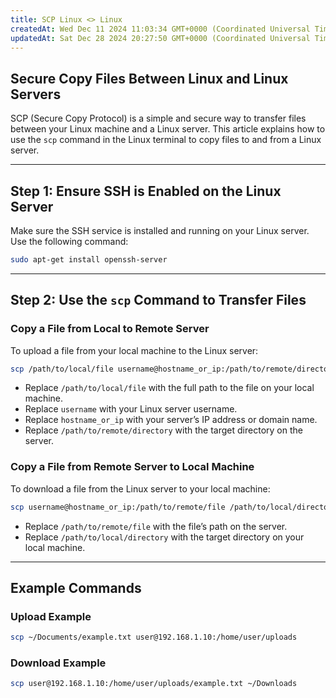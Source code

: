 ```yaml
---
title: SCP Linux <> Linux
createdAt: Wed Dec 11 2024 11:03:34 GMT+0000 (Coordinated Universal Time)
updatedAt: Sat Dec 28 2024 20:27:50 GMT+0000 (Coordinated Universal Time)
---
```


## Secure Copy Files Between Linux and Linux Servers

SCP (Secure Copy Protocol) is a simple and secure way to transfer files between your Linux machine and a Linux server. This article explains how to use the `scp` command in the Linux terminal to copy files to and from a Linux server.

---

## Step 1: Ensure SSH is Enabled on the Linux Server

Make sure the SSH service is installed and running on your Linux server. Use the following command:

```bash
sudo apt-get install openssh-server
```

---

## Step 2: Use the `scp` Command to Transfer Files

### Copy a File from Local to Remote Server

To upload a file from your local machine to the Linux server:

```bash
scp /path/to/local/file username@hostname_or_ip:/path/to/remote/directory
```

- Replace `/path/to/local/file` with the full path to the file on your local machine.
- Replace `username` with your Linux server username.
- Replace `hostname_or_ip` with your server’s IP address or domain name.
- Replace `/path/to/remote/directory` with the target directory on the server.

### Copy a File from Remote Server to Local Machine

To download a file from the Linux server to your local machine:

```bash
scp username@hostname_or_ip:/path/to/remote/file /path/to/local/directory
```

- Replace `/path/to/remote/file` with the file’s path on the server.
- Replace `/path/to/local/directory` with the target directory on your local machine.

---

## Example Commands

### Upload Example

```bash
scp ~/Documents/example.txt user@192.168.1.10:/home/user/uploads
```

### Download Example

```bash
scp user@192.168.1.10:/home/user/uploads/example.txt ~/Downloads
```
